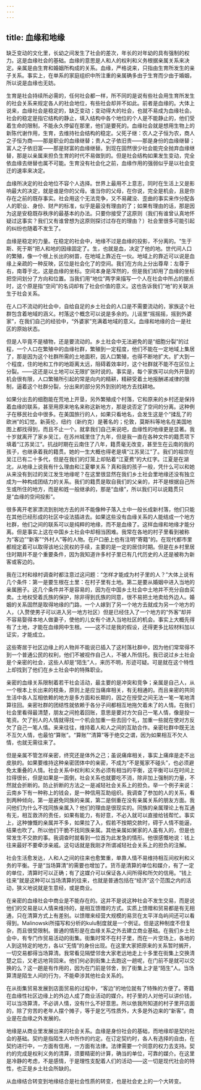 ```yaml
---
---
---
```

title: 血缘和地缘
---




缺乏变动的文化里，长幼之间发生了社会的差次，年长的对年幼的具有强制的权力。这是血缘社会的基础。血缘的意思是人和人的权利和义务根据亲属关系来决定。亲属是由生育和婚姻所构成的关系。血缘，严格说来，只指由生育所发生的亲子关系。事实上，在单系的家庭组织中所注重的亲属确多由于生育而少由于婚姻，所以说是血缘也无妨。

生育是社会持续所必需的，任何社会都一样，所不同的是说有些社会用生育所发生的社会关系来规定各人的社会地位，有些社会却并不如此。前者是血缘的。大体上说来，血缘社会是稳定的，缺乏变动；变动得大的社会，也就不易成为血缘社会。社会的稳定是指它结构的静止，填入结构中各个地位的个人是不能静止的，他们受着生命的限制，不能永久停留在那里，他们是要死的。血缘社会就是想用生物上的新陈代谢作用，生育，去维持社会结构的稳定。父死子继：农人之子恒为农，商人之子恒为商——那是职业的血缘继替；贵人之子依旧贵——那是身份的血缘继替；富人之子依旧富——那是财富的血缘继替。到现在固然很少社会能完全抛弃血缘继替，那是以亲属来担负生育的时代不易做到的。但是社会结构如果发生变动，完全依血缘去继替也属不可能。生育没有社会化之前，血缘作用的强弱似乎是以社会变迁的速率来决定。

血缘所决定的社会地位不容个人选择。世界上最用不上意志，同时在生活上又是影响最大的决定，就是谁是你的父母。谁当你的父母，在你说，完全是机会，且是你存在之前的既存事实。社会用这个无法竞争，又不易藏没、歪曲的事实来作分配各人的职业、身份、财产的标准，似乎是最没有理由的了；如果有理由的话，那是因为这是安稳既存秩序的最基本的办法。只要你接受了这原则（我们有谁曾认真地怀疑过这事实？我们又有谁曾想为这原则探讨过存在的理由？）社会里很多可能引起的纠纷也随着不发生了。

血缘是稳定的力量。在稳定的社会中，地缘不过是血缘的投影，不分离的。“生于斯、死于斯”把人和地的因缘固定了。生，也就是血，决定了他的地。世代间人口的繁殖，像一个根上长出的树苗，在地域上靠近在一伙。地域上的靠近可以说是血缘上亲疏的一种反映，区位是社会化了的空间。我们在方向上分出尊卑：左尊于右，南尊于北，这是血缘的坐标。空间本身是浑然的，但是我们却用了血缘的坐标把空间划分了方向和位置。当我们用“地位”两字来描写一个人在社会中所占的据点时，这个原是指“空间”的名词却有了社会价值的意义。这也告诉我们“地”的关联派生于社会关系。

在人口不流动的社会中，自给自足的乡土社会的人口是不需要流动的，家族这个社群包含着地域的涵义。村落这个概念可以说是多余的。儿谣里“摇摇摇，摇到外婆家”，在我们自己的经验中，“外婆家”充满着地域的意义。血缘和地缘的合一是社区的原始状态。

但是人毕竟不是植物，还是要流动的。乡土社会中无法避免的是“细胞分裂”的过程，一个人口在繁殖中的血缘社群，繁殖到一定程度，他们不能在一定地域上集居了，那是因为这个社群所需的土地面积，因人口繁殖，也得不断地扩大。扩大到一个程度，住的地和工作的地距离太远，阻碍着效率时，这个社群就不能不在区位上分裂。——这还是以土地可以无限扩张时说的。事实是，每个家族可以向外开垦的机会很有限，人口繁殖所引起的常是向内的精耕，精耕受着土地报酬递减律的限制，逼着这个社群分裂，分出来的部分另外到别的地方去找耕地。

如果分出去的细胞能在荒地上开垦，另外繁殖成个村落，它和原来的乡村还是保持着血缘的联系，甚至用原来地名来称这新地方，那是说否定了空间的分离。这种例子在移民社会中很多。在美国旅行的人，如果只看地名，会发生这是个“揉乱了的欧洲”的幻觉。新英伦，纽约（新约克）是著名的；伦敦，莫斯科等地名在美国地图上都找得到，而且不止一个。就拿我们自己来说吧，血缘性的地缘更是显著。我十岁就离开了家乡吴江，在苏州城里住了九年，但是我一直在各种文件的籍贯项下填着“江苏吴江”。抗战时期在云南住了八年，籍贯毫无改变，甚至生在云南的我的孩子，也继承着我的籍贯。她的一生大概也得老是填“江苏吴江”了。我们的祖宗在吴江已有二十多代，但是在我们的灯笼上却贴着“江夏费”的大红字。江夏是在湖北，从地缘上说我有什么理由和江夏攀关系？真和我的孩子一般，凭什么可以和她从来没有到过的吴江发生地缘呢？在这里很显然在我们乡土社会里地缘还没有独立成为一种构成团结力的关系。我们的籍贯是取自我们的父亲的，并不是根据自己所生或所住的地方，而是和姓一般继承的，那是“血缘”，所以我们可以说籍贯只是“血缘的空间投影”。

很多离开老家漂流到别地方去的并不能像种子落入土中一般长成新村落，他们只能在其他已经形成的社区中设法插进去。如果这些没有血缘关系的人能结成一个地方社群，他们之间的联系可以是纯粹的地缘，而不是血缘了。这样血缘和地缘才能分离。但是事实上这在中国乡土社会中却相当困难。我常在各地的村子里看到被称为“客边”“新客”“外村人”等的人物。在户口册上也有注明“寄籍”的。在现代都市里都规定着可以取得该地公民权的手续，主要的是一定的居住时期。但是在乡村里居住时期并不是个重要条件，因为我知道许多村子里已有几代历史的人还是被称为新客或客边的。

我在江村和禄村调查时都注意过这问题：“怎样才能成为村子里的人？”大体上说有几个条件：第一是要生根在土里：在村子里有土地。第二是要从婚姻中进入当地的亲属圈子。这几个条件并不是容易的，因为在中国乡土社会中土地并不充分自由买卖。土地权受着氏族的保护，除非得到氏族的同意，很不易把土地卖给外边人。婚姻的关系固然是取得地缘的门路，一个人嫁到了另一个地方去就成为另一个地方的人，（入赘使男子可以进入另一地方社区）但是已经住入了一个地方的“外客”却并不容易娶得本地人做妻子，使他的儿女有个进入当地社区的机会。事实上大概先得有了土地，才能在血缘网中生根。——这不过是我的假设，还得更多比较材料加以证实，才能成立。

这些寄居于社区边缘上的人物并不能说已插入了这村落社群中，因为他们常常得不到一个普通公民的权利，他们不被视作自己人，不被人所信托。我已说过乡土社会是个亲密的社会，这些人却是“陌生”人，来历不明，形迹可疑。可是就在这个特性上却找到了他们在乡土社会中的特殊职业。

亲密的血缘关系限制着若干社会活动，最主要的是冲突和竞争；亲属是自己人，从一个根本上长出来的枝条，原则上是应当痛痒相关，有无相通的。而且亲密的共同生活中各人互相依赖的地方是多方面和长期的，因之在授受之间无法一笔一笔地清算往回。亲密社群的团结性就依赖于各分子间都相互地拖欠着未了的人情。在我们社会里看得最清楚，朋友之间抢着回账，意思是要对方欠自己一笔人情，像是投一笔资。欠了别人的人情就得找一个机会加重一些去回个礼，加重一些就在使对方反欠了自己一笔人情。来来往往，维持着人和人之间的互助合作。亲密社群中既无法不互欠人情，也最怕“算账”。“算账”“清算”等于绝交之谓，因为如果相互不欠人情，也就无需往来了。

但是亲属不管怎样亲密，终究还是体外之己；虽说痛痒相关，事实上痛痒是走不出皮肤的。如果要维持这种亲密团体中的亲密，不成为“不是冤家不碰头”，也必须避免太重叠的人情。社会关系中权利和义务必须有相当的平衡，这平衡可以在时间上拉得很长，但是如果是一面倒，社会关系也就要吃不消，除非加上强制的力量，不然就会折断的。防止折断的方法之一是减轻社会关系上的担负。举一个例子来说：云南乡下有一种称上的钱会，是一种信用互助组织。我调查了参加的人的关系，看到两种倾向，第一是避免同族的亲属，第二是侧重在没有亲属关系的朋友方面。我问他们为什么不找同族亲属入？他们的理由是很现实的。同族的亲属理论上有互通有无，相互救济的责任，如果有能力，有好意，不必入就可以直接给钱帮忙。事实上，这种慷慨的亲属并不多，如果拉了入，假若不按期交款时，碍于人情不能逼，结果也吹了。所以他们干脆不找同族亲属。其他亲属如舅家的人虽有入的，但是也常发生不交款的事。我调查时就看到一位首为此发急的情形。他很感慨地说：钱上往来最好不要牵涉亲戚。这句话就是我刚才所谓减轻社会关系上的担负的注解。

社会生活愈发达，人和人之间的往来也愈繁重，单靠人情不易维持相互间权利和义务的平衡。于是“当场算清”的需要也增加了。货币是清算的单位和媒介，有了一定的单位，清算时可以正确；有了这媒介可以保证各人间所得和所欠的信用。“钱上往来”就是这种可以当场清算的往来，也就是普通包括在“经济”这个范围之内的活动，狭义地说就是生意经，或是商业。

在亲密的血缘社会中商业是不能存在的。这并不是说这种社会不发生交易，而是说他们的交易是以人情来维持的，是相互馈赠的方式。实质上馈赠和贸易都是有无相通，只在清算方式上有差别。以馈赠来经营大规模的易货在太平洋岛屿间还可以看得到。Malinowski所描写和分析的kulu制度就是一个例证。但是这种制度不但复杂，而且很受限制。普通的情形是在血缘关系之外去建立商业基础。在我们乡土社会中，有专门作贸易活动的街集。街集时常不在村子里，而在一片空场上，各地的人到这特定的地方，各以“无情”的身份出现。在这里大家把原来的关系暂时搁开，一切交易都得当场算清。我常看见隔壁邻舍大家老远地走上十多里在街集上交换清楚之后，又老远地背回来。他们何必到街集上去跑这一趟呢，在门前不是就可以交换的么？这一趟是有作用的，因为在门前是邻舍，到了街集上才是“陌生”人。当场算清是陌生人间的行为，不能牵涉其他社会关系的。

在从街集贸易发展到店面贸易的过程中，“客边”的地位就有了特殊的方便了。寄籍在血缘性社区边缘上的外边人成了商业活动的媒介。村子里的人对他可以讲价钱，可以当场算清，不必讲人情，没有什么不好意思。所以依我所知道的村子里开店面的，除了穷苦的老年人摆个摊子，等于是乞丐性质外，大多是外边来的“新客”。商业是在血缘之外发展的。

地缘是从商业里发展出来的社会关系。血缘是身份社会的基础，而地缘却是契约社会的基础。契约是指陌生人中所作的约定。在订定契约时，各人有选择的自由，在契约进行中，一方面有信用，一方面有法律。法律需要一个同意的权力去支持。契约的完成是权利义务的清算，须要精密的计算，确当的单位，可靠的媒介。在这里是冷静的考虑，不是感情，于是理性支配着人们的活动——这一切是现代社会的特性，也正是乡土社会所缺的。

从血缘结合转变到地缘结合是社会性质的转变，也是社会史上的一个大转变。